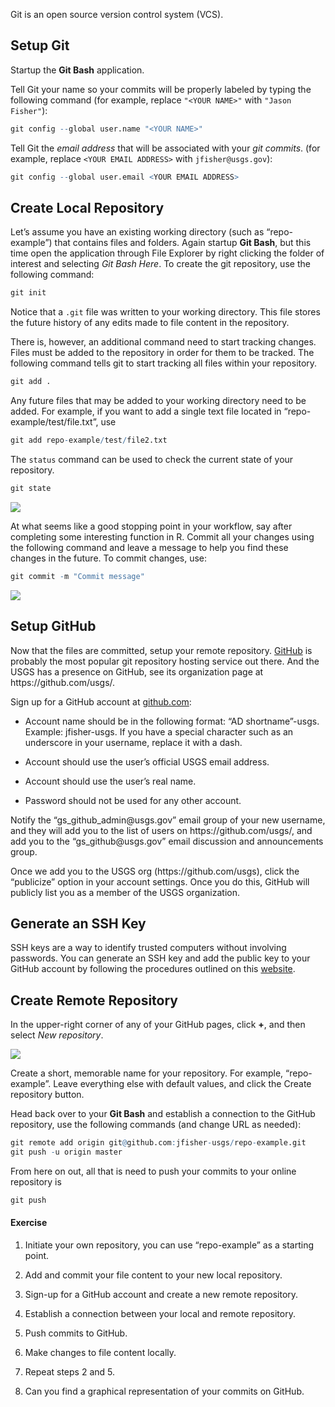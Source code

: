 Git is an open source version control system (VCS).

## Setup Git

Startup the **Git Bash** application.

Tell Git your name so your commits will be properly labeled by typing the following command
(for example, replace `"<YOUR NAME>"` with `"Jason Fisher"`):

```r
git config --global user.name "<YOUR NAME>"
```

Tell Git the *email address* that will be associated with your *git commits*.
(for example, replace `<YOUR EMAIL ADDRESS>` with `jfisher@usgs.gov`):

```r
git config --global user.email <YOUR EMAIL ADDRESS>
```

## Create Local Repository

Let's assume you have an existing working directory (such as "repo-example")
that contains files and folders.
Again startup **Git Bash**, but this time open the application through File Explorer
by right clicking the folder of interest and selecting *Git Bash Here*.
To create the git repository, use the following command:

```r
git init
```
Notice that a `.git` file was written to your working directory.
This file stores the future history of any edits made to file content in the repository.

There is, however, an additional command need to start tracking changes.
Files must be added to the repository in order for them to be tracked.
The following command tells git to start tracking all files within your repository.

```r
git add .
```

Any future files that may be added to your working directory need to be added.
For example, if you want to add a single text file located in
"repo-example/test/file.txt", use

```r
git add repo-example/test/file2.txt
```
The `status` command can be used to check the current state of your repository.

```r
git state
```

![](images/git-bash_01.png)

At what seems like a good stopping point in your workflow,
say after completing some interesting function in R.
Commit all your changes using the following command and leave
a message to help you find these changes in the future.
To commit changes, use:

```r
git commit -m "Commit message"
```

![](images/git-bash_02.png)

## Setup GitHub

Now that the files are committed, setup your remote repository.
[GitHub](https://github.com/) is probably the most popular git repository hosting service out there.
And the USGS has a presence on GitHub, see its organization page at https://github.com/usgs/.

Sign up for a GitHub account at [github.com](https://github.com/join):

- Account name should be in the following format: "AD shortname"-usgs.
  Example: jfisher-usgs.
  If you have a special character such as an underscore in your username, replace it with a dash.

- Account should use the user's official USGS email address.

- Account should use the user's real name.

- Password should not be used for any other account.

Notify the "gs_github_admin@usgs.gov" email group of your new username,
and they will add you to the list of users on https://github.com/usgs/,
and add you to the "gs_github@usgs.gov" email discussion and announcements group.

Once we add you to the USGS org (https://github.com/usgs),
click the "publicize" option in your account settings.
Once you do this, GitHub will publicly list you as a member of the USGS organization.

## Generate an SSH Key

SSH keys are a way to identify trusted computers without involving passwords.
You can generate an SSH key and add the public key to your GitHub account by following the procedures outlined on this
[website](https://help.github.com/articles/generating-an-ssh-key/).

## Create Remote Repository

In the upper-right corner of any of your GitHub pages,
click **+**, and then select *New repository*.

![](images/git-github_01.png)

Create a short, memorable name for your repository.
For example, "repo-example".
Leave everything else with default values, and click the Create repository button.

Head back over to your **Git Bash** and establish a connection to the GitHub repository,
use the following commands (and change URL as needed):

```r
git remote add origin git@github.com:jfisher-usgs/repo-example.git
git push -u origin master
```

From here on out, all that is need to push your commits to your online repository is

```r
git push
```

#### Exercise

1. Initiate your own repository, you can use "repo-example" as a starting point.

2. Add and commit your file content to your new local repository.

3. Sign-up for a GitHub account and create a new remote repository.

4. Establish a connection between your local and remote repository.

5. Push commits to GitHub.

6. Make changes to file content locally.

7. Repeat steps 2 and 5.

5. Can you find a graphical representation of your commits on GitHub.